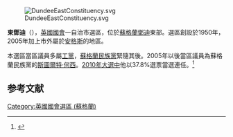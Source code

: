 [[File:DundeeEastConstituency.svg|right]]

'''東鄧迪'''（{{lang-en|Dundee East}}），[[英國|英國]][[英國國會|國會]]一自治市選區，位於[[蘇格蘭|蘇格蘭]][[鄧迪|鄧迪]]東部。選區創設於1950年，2005年加上市外屬於[[安格斯|安格斯]]的地區。

本選區當區議員多屬[[工黨_(英國)|工黨]]，[[蘇格蘭民族黨|蘇格蘭民族黨]]緊隨其後。2005年以後當區議員為蘇格蘭民族黨的[[斯圖爾特·何西|斯圖爾特·何西]]。[[2010年英國大選|2010年大選中]]他以37.8%選票當選連任。<ref name="">{{cite news
|publisher=[[英國廣播公司|英國廣播公司]]
|date=2010年5月7日
|title=Election 2010/Constituency/Dundee East
|url=http://news.bbc.co.uk/1/shared/election2010/results/constituency/815.stm
|accessdate=2010年5月11日
|archive-date=2017年9月4日
|archive-url=https://web.archive.org/web/20170904203254/http://news.bbc.co.uk/1/shared/election2010/results/constituency/815.stm
|dead-url=no
}}</ref>

==参考文献==
<div class="references-small">
<references></references>
</div>

{{DEFAULTSORT:Dundee East (UK Parliament constituency)}}
{{英國國會選區 (蘇格蘭)}}
[[Category:英國國會選區_(蘇格蘭)|Category:英國國會選區 (蘇格蘭)]]